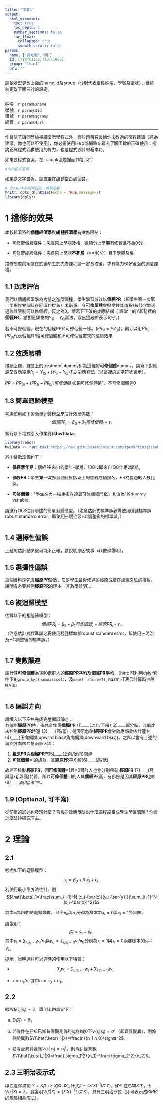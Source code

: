 ```yaml
---
title: "作業1"
output: 
  html_document: 
    toc: true
    toc_depth: 1
    number_sections: false
    toc_float:
      collapsed: true
      smooth_scroll: false
params:
  name: ["黃塏雯","明"]
  id: [710761122,710661002]
  group: "team1"
  url: ""
---
```

請依狀況更改上面的name,id及group（分別代表組員姓名，學號及組號），但請勿更改下面三行的設定。  

***

姓名：`r params$name`  
學號：`r params$id`  
組號：`r params$group`  
網頁：`r params$url` 

***

作業除了讓同學檢視課堂所學程式外，有些題目只會給你未教過的函數建議（純為建議，你也可以不使用），你必需使用Help或網路查尋去了解函數的正確使用；搜詢正確程式函數使用的能力，也是程式設計的基本功。

如果是程式答案，在r chunk區塊裡面作答, 如：
```r
#你的程式答案
```

如果是文字答案，請直接在該題空白處回答。

```r
# 此chunk為環境設定，無需更動
knitr::opts_chunk$set(echo = TRUE,message=F)
library(dplyr)
```

# 1 擋修的效果

本校經濟系的**個體經濟學**與**總體經濟學**有擋修限制：

  * 可修習個經條件：需經原上學期及格，微積分上學期有修習且不為0分。

  * 可修習總經條件：需經原上學期**不死當**（>=40分）且下學期及格。

擋修制度的用意在於讓學生於先修課程達一定基礎後，才有能力學好後面的進階課程。

## 1.1 效應評估

我們以個體經濟學為考量之進階課程，學生學習成效以**個經PR**（即學生第一次第一學期修完個經在同班的排名）來衡量。令**可修個體**虛擬變數其值為1若該學生通過修課限制可以修個經，反之為0。請寫下正確的效應結構（ 課堂上的Y即這裡的 **個經PR**，請對應課堂的$Y_{1i}-Y_{0i}$寫法，寫出這題的表示句子。)

若不可修個經，現在的個經PR和可修個經一樣。($PR_{1i}=PR_{0i}$)，則可以用$PR_{1i}-PR_{0i}$代表個經PR給可修個體和不可修個經帶來的成績效果


## 1.2 效應結構
接續上題，課堂上的treatment dummy即為這裡的**可修個體**dummy，請寫下對應課堂效應結構$Y_i=Y_{0i}+(Y_{1i}-Y_{0i})T_i$之對應寫法（以這裡的文字符號表示）。

$PR=PR_{0i}+(PR_{1i}-PR_{0i})可修個體$
如果可修個體是1，不可修個體是0

 
## 1.3 簡單迴歸模型
考慮使用如下的簡單迴歸模型來估計效應係數：
$$個經PR_i=\beta_0+\beta_1 可修個體_i+\epsilon_i$$

執行以下程式引入作業資料**hw1Data**:
```r
library(readr)
hw1Data <- read_csv("https://raw.githubusercontent.com/tpemartin/github-data/master/econometrics107-2-hw1.csv")
```
其中變數定義如下：

  * **個經學年期**：個經PR來自的學年-學期，100-2即來自100年第2學期。
  
  * **個經PR**：學生**第一次**修習個經於該班上的個經成績排名，PR為勝過的人數比例。
  
  * **可修個體**：「學生在大一結束後有達到可修個經門檻」其值為1的dummy variable。

請進行OLS估計前述的簡單迴歸模型。（注意估計式標準誤必需使用穩健標準誤robust standard error，即使用三明治及HC調整後的標準誤。）

```r
```

## 1.4 選擇性偏誤
上題的估計結果很可能不正確，請說明原因故事（非數學證明）。

## 1.5 選擇性偏誤
這個資料還包含**經原PR**變數，它是學生最後修過的經原成績在該經原班的排名。說明有必要控制**經原PR**的理由（非數學證明）。


## 1.6 複迴歸模型
估算以下的複迴歸模型：
$$個經PR_i=\beta_0+\beta_1 可修個體_i+經原PR_i+\epsilon_i.$$
（注意估計式標準誤必需使用穩健標準誤robust standard error，即使用三明治及HC調整後的標準誤。）

```r
```


## 1.7 變數關連
請計算**可修個體**為1與0兩群人的**經原PR平均**及**個經PR平均**。（hint: 可利用dplyr套件下的`group_by()`,`summarise()`，及`mean( ,na.rm=T)`, na.rm=T表示計算時排除NA值） 

```r
```


## 1.8 偏誤方向

請填入以下空格完成完整偏誤論述：  
有控制**經原PR**時，擋修會使得**個經PR** (1)____(上升/下降) (2)____百分點，其值比未控制**經原PR**時還 (3)____(高/低)；這表示忽略**經原PR**會對效應係數估計產生 (4)____(正向偏誤(upward bias)/負向偏誤(downward bias))。之所以會有上述的偏誤方向來自於兩個因素：

  1. **經原PR**與**個經PR**有(5)____(正向/反向)關連
  2. **可修個體**=1的族群，其**經原PR**平均較(6)____(高/低)
  
故若不控制**經原PR**，因**可修個體**=1與=0兩群人也會分別帶有 **經原PR**  (7)____(高與低/低與高)特質，所以**可修個體**=1的人其**個經PR**高，有部份是因其**經原PR**也較(8)____(高/低)所至。

## 1.9 (Optional, 可不寫)

從前面的論述你發現什麼？背後的效應反映出什麼課程結構或學生學習問題？你會怎麼延伸研究下去。

# 2 理論

## 2.1

考慮如下的迴歸模型：

$$y_i=\beta_0+\beta_1x_i+\epsilon_i,$$
若使用最小平方法估計，則
$$\hat{\beta}_1=\frac{\sum_{i=1}^N (x_i-\bar{x})(y_i-\bar{y})}{\sum_{i=1}^N (x_i-\bar{x})^2}$$

其中$x_i$為0或1的虛擬變數，且令$n_0$與$n_1$分別為樣本中$x_i=0$與$x_i=1$的個數。

請證明：
$$\hat{\beta}_1=\bar{y}_1-\bar{y}_0,$$
其中$\bar{y}_1=\sum_{i,x_i=1}y_i/n_1$與$\bar{y}_0=\sum_{i,x_i=0}y_i/n_0$分別為$x_i=1$與$x_i=0$兩群樣本的$y_i$平均。

提示：證明過程可以適時的使用以下特質：

  * 
  $$\sum_i w_i=\sum_{i,x_i=1} w_i +\sum_{i,x_i=0} w_i$$
  
  * $\bar{x}=n_1/n$, 其中$n=n_0+n_1$。


## 2.2

假設$E(\epsilon_i|x_i)=0$，證明上題設定下：

  (a) $E(\hat{\beta}_1)=\beta_1$
  
  (b) 若條件在已知已知每個觀測值的$x_i$為1或0下$V(\epsilon_i|x_i)=\sigma^2$（即齊質變異），則條件變異數$V(\hat{\beta}_1|X)=\frac{n}{n_1 n_0}\sigma^2$。
  
  (c) 若考慮異質變異$V(\epsilon_i|x_i)=\sigma_i^2$，則條件變異數$V(\hat{\beta}_1|X)=\frac{\sigma_1^2}{n_1}+\frac{\sigma_2^2}{n_2}$。


## 2.3 三明治表示式
線性迴歸模型
$Y=X\beta+\epsilon$
的OLS估計式$\hat{\beta}=(X'X)^{-1}(X'Y)$。條件在已知$X$下，令$V(\epsilon|X)=\Sigma$。請證明$V(\hat{\beta}|X)=(X'X)^{-1}\Sigma (X'X)$，具有三明治形式（即可表示成$BMB'$的矩陣相乘形式）。
